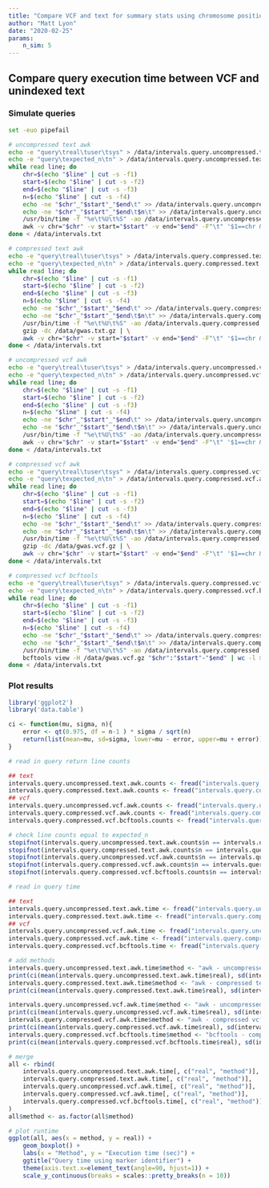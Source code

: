 ```yaml
---
title: "Compare VCF and text for summary stats using chromosome position interval"
author: "Matt Lyon"
date: "2020-02-25"
params:
    n_sim: 5
---
```


## Compare query execution time between VCF and unindexed text

### Simulate queries

```bash
set -euo pipefail

# uncompressed text awk
echo -e "query\treal\tuser\tsys" > /data/intervals.query.uncompressed.text.awk.time.txt
echo -e "query\texpected_n\tn" > /data/intervals.query.uncompressed.text.awk.counts.txt
while read line; do
    chr=$(echo "$line" | cut -s -f1)
    start=$(echo "$line" | cut -s -f2)
    end=$(echo "$line" | cut -s -f3)
    n=$(echo "$line" | cut -s -f4)
    echo -ne "$chr"_"$start"_"$end\t" >> /data/intervals.query.uncompressed.text.awk.time.txt
    echo -ne "$chr"_"$start"_"$end\t$n\t" >> /data/intervals.query.uncompressed.text.awk.counts.txt
    /usr/bin/time -f "%e\t%U\t%S" -ao /data/intervals.query.uncompressed.text.awk.time.txt \
    awk -v chr="$chr" -v start="$start" -v end="$end" -F"\t" '$1==chr && $2>start && $2<end' /data/gwas.txt | wc -l >> /data/intervals.query.uncompressed.text.awk.counts.txt
done < /data/intervals.txt

# compressed text awk
echo -e "query\treal\tuser\tsys" > /data/intervals.query.compressed.text.awk.time.txt
echo -e "query\texpected_n\tn" > /data/intervals.query.compressed.text.awk.counts.txt
while read line; do
    chr=$(echo "$line" | cut -s -f1)
    start=$(echo "$line" | cut -s -f2)
    end=$(echo "$line" | cut -s -f3)
    n=$(echo "$line" | cut -s -f4)
    echo -ne "$chr"_"$start"_"$end\t" >> /data/intervals.query.compressed.text.awk.time.txt
    echo -ne "$chr"_"$start"_"$end\t$n\t" >> /data/intervals.query.compressed.text.awk.counts.txt
    /usr/bin/time -f "%e\t%U\t%S" -ao /data/intervals.query.compressed.text.awk.time.txt \
    gzip -dc /data/gwas.txt.gz | \
    awk -v chr="$chr" -v start="$start" -v end="$end" -F"\t" '$1==chr && $2>start && $2<end' | wc -l >> /data/intervals.query.compressed.text.awk.counts.txt
done < /data/intervals.txt

# uncompressed vcf awk
echo -e "query\treal\tuser\tsys" > /data/intervals.query.uncompressed.vcf.awk.time.txt
echo -e "query\texpected_n\tn" > /data/intervals.query.uncompressed.vcf.awk.counts.txt
while read line; do
    chr=$(echo "$line" | cut -s -f1)
    start=$(echo "$line" | cut -s -f2)
    end=$(echo "$line" | cut -s -f3)
    n=$(echo "$line" | cut -s -f4)
    echo -ne "$chr"_"$start"_"$end\t" >> /data/intervals.query.uncompressed.vcf.awk.time.txt
    echo -ne "$chr"_"$start"_"$end\t$n\t" >> /data/intervals.query.uncompressed.vcf.awk.counts.txt
    /usr/bin/time -f "%e\t%U\t%S" -ao /data/intervals.query.uncompressed.vcf.awk.time.txt \
    awk -v chr="$chr" -v start="$start" -v end="$end" -F"\t" '$1==chr && $2>start && $2<end' /data/gwas.vcf | wc -l >> /data/intervals.query.uncompressed.vcf.awk.counts.txt
done < /data/intervals.txt

# compressed vcf awk
echo -e "query\treal\tuser\tsys" > /data/intervals.query.compressed.vcf.awk.time.txt
echo -e "query\texpected_n\tn" > /data/intervals.query.compressed.vcf.awk.counts.txt
while read line; do
    chr=$(echo "$line" | cut -s -f1)
    start=$(echo "$line" | cut -s -f2)
    end=$(echo "$line" | cut -s -f3)
    n=$(echo "$line" | cut -s -f4)
    echo -ne "$chr"_"$start"_"$end\t" >> /data/intervals.query.compressed.vcf.awk.time.txt
    echo -ne "$chr"_"$start"_"$end\t$n\t" >> /data/intervals.query.compressed.vcf.awk.counts.txt
    /usr/bin/time -f "%e\t%U\t%S" -ao /data/intervals.query.compressed.vcf.awk.time.txt \
    gzip -dc /data/gwas.vcf.gz | \
    awk -v chr="$chr" -v start="$start" -v end="$end" -F"\t" '$1==chr && $2>start && $2<end' | wc -l >> /data/intervals.query.compressed.vcf.awk.counts.txt
done < /data/intervals.txt

# compressed vcf bcftools
echo -e "query\treal\tuser\tsys" > /data/intervals.query.compressed.vcf.bcftools.time.txt
echo -e "query\texpected_n\tn" > /data/intervals.query.compressed.vcf.bcftools.counts.txt
while read line; do
    chr=$(echo "$line" | cut -s -f1)
    start=$(echo "$line" | cut -s -f2)
    end=$(echo "$line" | cut -s -f3)
    n=$(echo "$line" | cut -s -f4)
    echo -ne "$chr"_"$start"_"$end\t" >> /data/intervals.query.compressed.vcf.bcftools.time.txt
    echo -ne "$chr"_"$start"_"$end\t$n\t" >> /data/intervals.query.compressed.vcf.bcftools.counts.txt
    /usr/bin/time -f "%e\t%U\t%S" -ao /data/intervals.query.compressed.vcf.bcftools.time.txt \
    bcftools view -H /data/gwas.vcf.gz "$chr":"$start"-"$end" | wc -l >> /data/intervals.query.compressed.vcf.bcftools.counts.txt
done < /data/intervals.txt
```

### Plot results

```r
library('ggplot2')
library('data.table')

ci <- function(mu, sigma, n){
    error <- qt(0.975, df = n-1 ) * sigma / sqrt(n)
    return(list(mean=mu, sd=sigma, lower=mu - error, upper=mu + error))
}

# read in query return line counts

## text
intervals.query.uncompressed.text.awk.counts <- fread("intervals.query.uncompressed.text.awk.counts.txt")
intervals.query.compressed.text.awk.counts <- fread("intervals.query.compressed.text.awk.counts.txt")
## vcf
intervals.query.uncompressed.vcf.awk.counts <- fread("intervals.query.uncompressed.vcf.awk.counts.txt")
intervals.query.compressed.vcf.awk.counts <- fread("intervals.query.compressed.vcf.awk.counts.txt")
intervals.query.compressed.vcf.bcftools.counts <- fread("intervals.query.compressed.vcf.bcftools.counts.txt")

# check line counts equal to expected_n
stopifnot(intervals.query.uncompressed.text.awk.counts$n == intervals.query.uncompressed.text.awk.counts$expected_n)
stopifnot(intervals.query.compressed.text.awk.counts$n == intervals.query.compressed.text.awk.counts$expected_n)
stopifnot(intervals.query.uncompressed.vcf.awk.counts$n == intervals.query.uncompressed.vcf.awk.counts$expected_n)
stopifnot(intervals.query.compressed.vcf.awk.counts$n == intervals.query.compressed.vcf.awk.counts$expected_n)
stopifnot(intervals.query.compressed.vcf.bcftools.counts$n == intervals.query.compressed.vcf.bcftools.counts$expected_n)

# read in query time

## text
intervals.query.uncompressed.text.awk.time <- fread("intervals.query.uncompressed.text.awk.time.txt")
intervals.query.compressed.text.awk.time <- fread("intervals.query.compressed.text.awk.time.txt")
## vcf
intervals.query.uncompressed.vcf.awk.time <- fread("intervals.query.uncompressed.vcf.awk.time.txt")
intervals.query.compressed.vcf.awk.time <- fread("intervals.query.compressed.vcf.awk.time.txt")
intervals.query.compressed.vcf.bcftools.time <- fread("intervals.query.compressed.vcf.bcftools.time.txt")

# add methods
intervals.query.uncompressed.text.awk.time$method <- "awk - uncompressed text"
print(ci(mean(intervals.query.uncompressed.text.awk.time$real), sd(intervals.query.uncompressed.text.awk.time$real), nrow(intervals.query.uncompressed.text.awk.time)))
intervals.query.compressed.text.awk.time$method <- "awk - compressed text"
print(ci(mean(intervals.query.compressed.text.awk.time$real), sd(intervals.query.compressed.text.awk.time$real), nrow(intervals.query.compressed.text.awk.time)))

intervals.query.uncompressed.vcf.awk.time$method <- "awk - uncompressed vcf"
print(ci(mean(intervals.query.uncompressed.vcf.awk.time$real), sd(intervals.query.uncompressed.vcf.awk.time$real), nrow(intervals.query.uncompressed.vcf.awk.time)))
intervals.query.compressed.vcf.awk.time$method <- "awk - compressed vcf"
print(ci(mean(intervals.query.compressed.vcf.awk.time$real), sd(intervals.query.compressed.vcf.awk.time$real), nrow(intervals.query.compressed.vcf.awk.time)))
intervals.query.compressed.vcf.bcftools.time$method <- "bcftools - compressed vcf"
print(ci(mean(intervals.query.compressed.vcf.bcftools.time$real), sd(intervals.query.compressed.vcf.bcftools.time$real), nrow(intervals.query.compressed.vcf.bcftools.time)))

# merge
all <- rbind(
    intervals.query.uncompressed.text.awk.time[, c("real", "method")],
    intervals.query.compressed.text.awk.time[, c("real", "method")],
    intervals.query.uncompressed.vcf.awk.time[, c("real", "method")],
    intervals.query.compressed.vcf.awk.time[, c("real", "method")],
    intervals.query.compressed.vcf.bcftools.time[, c("real", "method")]
)
all$method <- as.factor(all$method)

# plot runtime
ggplot(all, aes(x = method, y = real)) +
    geom_boxplot() +
    labs(x = "Method", y = "Execution time (sec)") +
    ggtitle("Query time using marker identifier") +
    theme(axis.text.x=element_text(angle=90, hjust=1)) +
    scale_y_continuous(breaks = scales::pretty_breaks(n = 10))
```